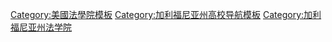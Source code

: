 {{Navbox
| name  = Law schools accredited by the California Committee of Bar Examiners
| title = 加州律師審查委員會(CBE)認可[[法學院]]
| state = {{{state|autocollapse}}}
|listclass = hlist
| titlestyle = background:#C6930A;
| groupstyle = background:#FFB300; 
| image =

|below= {{le|美國法學院列表|List of law schools in the United States}}

| list1  =
* [[Cal Northern School of Law]]
* {{le|普渡環球大學|Purdue University Global}}{{le|協和法學院|Concord Law School}}
* [[Empire College School of Law]]
* [[Glendale University College of Law]]
* [[Humphreys College Laurence Drivon School of Law]]
* [[約翰肯尼迪大學|約翰肯尼迪大學法學院]]
* [[Lincoln Law School of Sacramento]]
* [[Lincoln Law School of San Jose]]
* [[Monterey College of Law]]
* [[西北加州大學法學院]]
* [[San Francisco Law School]]
* [[San Joaquin College of Law]]
* [[Santa Barbara & Ventura Colleges of Law|Santa Barbara College of Law]]
* [[St. Francis School of Law]]
* [[Thomas Jefferson School of Law]]
* [[Trinity Law School]]
* [[University of La Verne College of Law]]
* [[University of West Los Angeles]]
* [[Santa Barbara & Ventura Colleges of Law|Ventura College of Law]]
}}<noinclude>
{{collapsible option}}
{{Documentation}}

[[Category:美國法學院模板]]
[[Category:加利福尼亚州高校导航模板]]
[[Category:加利福尼亚州法学院]]
</noinclude>